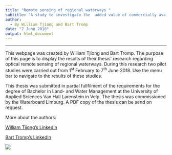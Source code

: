 ```yaml
---
title: "Remote sensing of regional waterways "
subtitle: "A study to investigate the  added value of commercially available optical remote sensing instruments to measure and monitor water quality of regional waterways in the province of Limburg, The Netherlands."
author:
  - By William Tjiong and Bart Tromp
date: "7 June 2018"
output: html_document
---
```


***

This webpage was created by William Tjiong and Bart Tromp. The purpose of this page is to display the results of their thesis' research regarding optical remote sensing of regional waterways. During this research two pilot studies were carried out from 1^st^ February to 7^th^ June 2018. Use the menu bar to navigate to the results of these studies.  

This thesis was submitted in partial fullfilment of the requirements for the degree of Bachelor in Land- and Water Management at the University of Applied Sciences Van Hall Larenstein in Velp. The thesis was commissioned by the Waterboard Limburg. A PDF copy of the thesis can be send on request.  

More about the authors: 

[William Tjiong's LinkedIn](https://www.linkedin.com/in/williamtjiong/)
 
[Bart Tromp's LinkedIn](https://www.linkedin.com/in/barttromp/)



![](wts_vhl.png) 